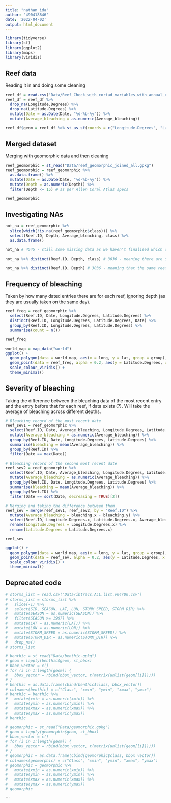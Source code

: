```yaml
---
title: "nathan_ida"
author: '490418846'
date: '2022-04-02'
output: html_document
---
```


```r
library(tidyverse)
library(sf)
library(ggplot2)
library(maps)
library(viridis)
```

## Reef data

Reading it in and doing some cleaning

```r
reef_df = read.csv("Data/Reef_Check_with_cortad_variables_with_annual_rate_of_SST_change.csv")
reef_df = reef_df %>% 
  drop_na(Longitude.Degrees) %>%
  drop_na(Latitude.Degrees) %>%
  mutate(Date = as.Date(Date, "%d-%b-%y")) %>%
  mutate(Average_bleaching = as.numeric(Average_bleaching))

reef_df$geom = reef_df %>% st_as_sf(coords = c("Longitude.Degrees", "Latitude.Degrees"),crs=4326)
```

## Merged dataset

Merging with geomorphic data and then cleaning

```r
reef_geomorphic = st_read("Data/reef_geomorphic_joined_all.gpkg")
reef_geomorphic = reef_geomorphic %>% 
  as.data.frame() %>%
  mutate(Date = as.Date(Date, "%d-%b-%y")) %>%
  mutate(Depth = as.numeric(Depth)) %>%
  filter(Depth <= 15) # as per Allen Coral Atlas specs

reef_geomorphic
```

## Investigating NAs

```r
not_na = reef_geomorphic %>% 
  slice(which(!is.na(reef_geomorphic$class))) %>%
  select(Reef.ID, Depth, Average_bleaching, class) %>%
  as.data.frame()

not_na # 4545 - still some missing data as we haven't finalised which dataset to use

not_na %>% distinct(Reef.ID, Depth, class) # 3036 - meaning there are some duplicates

not_na %>% distinct(Reef.ID, Depth) # 3036 - meaning that the same reefs but at different depths have the same class identifier, which might be a problem
```

## Frequency of bleaching

Taken by how many dated entries there are for each reef, ignoring depth (as they are usually taken on the same day).

```r
reef_freq = reef_geomorphic %>%
  select(Reef.ID, Date, Longitude.Degrees, Latitude.Degrees) %>%
  distinct(Reef.ID, Longitude.Degrees, Latitude.Degrees, Date) %>%
  group_by(Reef.ID, Longitude.Degrees, Latitude.Degrees) %>%
  summarise(count = n())

reef_freq

world_map = map_data("world")
ggplot() + 
  geom_polygon(data = world_map, aes(x = long, y = lat, group = group), fill = "grey", alpha = 0.3) +
  geom_point(data = reef_freq, alpha = 0.2, aes(y = Latitude.Degrees, x = Longitude.Degrees, size = count, colour = count)) + 
  scale_colour_viridis() + 
  theme_minimal()
```

## Severity of bleaching

Taking the difference between the bleaching data of the most recent entry and the entry before that for each reef, if data exists (?). Will take the average of bleaching across different depths.

```r
# Bleaching record of the most recent date
reef_sev1 = reef_geomorphic %>%
  select(Reef.ID, Date, Average_bleaching, Longitude.Degrees, Latitude.Degrees) %>% 
  mutate(Average_bleaching = as.numeric(Average_bleaching)) %>%
  group_by(Reef.ID, Date, Longitude.Degrees, Latitude.Degrees) %>%
  summarise(bleaching = mean(Average_bleaching)) %>%
  group_by(Reef.ID) %>%
  filter(Date == max(Date))

# Bleaching record of the second most recent date
reef_sev2 = reef_geomorphic %>%
  select(Reef.ID, Date, Average_bleaching, Longitude.Degrees, Latitude.Degrees) %>% 
  mutate(Average_bleaching = as.numeric(Average_bleaching)) %>%
  group_by(Reef.ID, Date, Longitude.Degrees, Latitude.Degrees) %>%
  summarise(bleaching = mean(Average_bleaching)) %>%
  group_by(Reef.ID) %>%
  filter(Date == sort(Date, decreasing = TRUE)[2])

# Merging and taking the difference between them
reef_sev = merge(reef_sev1, reef_sev2, by = "Reef.ID") %>%
  mutate(Average_bleaching = bleaching.x - bleaching.y) %>%
  select(Reef.ID, Longitude.Degrees.x, Latitude.Degrees.x, Average_bleaching) %>%
  rename(Longitude.Degrees = Longitude.Degrees.x) %>%
  rename(Latitude.Degrees = Latitude.Degrees.x)

reef_sev

ggplot() + 
  geom_polygon(data = world_map, aes(x = long, y = lat, group = group), fill = "grey", alpha = 0.3) +
  geom_point(data = reef_sev, alpha = 0.2, aes(y = Latitude.Degrees, x = Longitude.Degrees, size = Average_bleaching, colour = Average_bleaching)) + 
  scale_colour_viridis() + 
  theme_minimal()
```


## Deprecated code

```r
# storms_list = read.csv("Data/ibtracs.ALL.list.v04r00.csv")
# storms_list = storms_list %>% 
#   slice(-1) %>%
#   select(SID, SEASON, LAT, LON, STORM_SPEED, STORM_DIR) %>%
#   mutate(SEASON = as.numeric(SEASON)) %>%
#   filter(SEASON >= 1997) %>%
#   mutate(LAT = as.numeric(LAT)) %>%
#   mutate(LON = as.numeric(LON)) %>%
#   mutate(STORM_SPEED = as.numeric(STORM_SPEED)) %>%
#   mutate(STORM_DIR = as.numeric(STORM_DIR)) %>%
#   drop_na()
# storms_list
```

```r
# benthic = st_read("Data/benthic.gpkg")
# geom = lapply(benthic$geom, st_bbox)
# bbox_vector = c()
# for (i in 1:length(geom)) {
#   bbox_vector = rbind(bbox_vector, t(matrix(unlist(geom[[i]]))))
# }
# benthic = as.data.frame(cbind(benthic$class, bbox_vector))
# colnames(benthic) = c("Class", "xmin", "ymin", "xmax", "ymax")
# benthic = benthic %>%
#   mutate(xmin = as.numeric(xmin)) %>%
#   mutate(ymin = as.numeric(ymin)) %>%
#   mutate(xmax = as.numeric(xmax)) %>%
#   mutate(ymax = as.numeric(ymax))
# benthic
```

```r
# geomorphic = st_read("Data/geomorphic.gpkg")
# geom = lapply(geomorphic$geom, st_bbox)
# bbox_vector = c()
# for (i in 1:length(geom)) {
#   bbox_vector = rbind(bbox_vector, t(matrix(unlist(geom[[i]]))))
# }
# geomorphic = as.data.frame(cbind(geomorphic$class, bbox_vector))
# colnames(geomorphic) = c("Class", "xmin", "ymin", "xmax", "ymax")
# geomorphic = geomorphic %>%
#   mutate(xmin = as.numeric(xmin)) %>%
#   mutate(ymin = as.numeric(ymin)) %>%
#   mutate(xmax = as.numeric(xmax)) %>%
#   mutate(ymax = as.numeric(ymax))
# geomorphic
```
```

